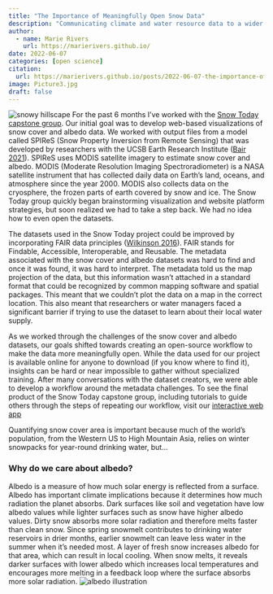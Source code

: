 ```yaml
---
title: "The Importance of Meaningfully Open Snow Data"
description: "Communicating climate and water resource data to a wider audience"
author:
  - name: Marie Rivers
    url: https://marierivers.github.io/
date: 2022-06-07
categories: [open science]
citation: 
  url: https://marierivers.github.io/posts/2022-06-07-the-importance-of-meaningfully-open-snow-data/ 
image: Picture3.jpg
draft: false
---
```

![snowy hillscape](Picture3.jpg)
For the past 6 months I’ve worked with the [Snow Today capstone group](https://bren.ucsb.edu/projects/improving-usability-snow-data-through-web-based-visualizations-and-tutorials). Our initial goal was to develop web-based visualizations of snow cover and albedo data. We worked with output files from a model called SPIReS (Snow Property Inversion from Remote Sensing) that was developed by researchers with the UCSB Earth Research Institute ([Bair 2021](https://ieeexplore.ieee.org/document/9290428)). SPIReS uses MODIS satellite imagery to estimate snow cover and albedo. MODIS (Moderate Resolution Imaging Spectroradiometer) is a NASA satellite instrument that has collected daily data on Earth’s land, oceans, and atmosphere since the year 2000. MODIS also collects data on the cryosphere, the frozen parts of earth covered by snow and ice. The Snow Today group quickly began brainstorming visualization and website platform strategies, but soon realized we had to take a step back. We had no idea how to even open the datasets. 

The datasets used in the Snow Today project could be improved by incorporating FAIR data principles ([Wilkinson 2016](https://www.nature.com/articles/sdata201618)). FAIR stands for Findable, Accessible, Interoperable, and Reusable. The metadata associated with the snow cover and albedo datasets was hard to find and once it was found, it was hard to interpret. The metadata told us the map projection of the data, but this information wasn’t attached in a standard format that could be recognized by common mapping software and spatial packages. This meant that we couldn’t plot the data on a map in the correct location. This also meant that researchers or water managers faced a significant barrier if trying to use the dataset to learn about their local water supply.

As we worked through the challenges of the snow cover and albedo datasets, our goals shifted towards creating an open-source workflow to make the data more meaningfully open. While the data used for our project is available online for anyone to download (if you know where to find it), insights can be hard or near impossible to gather without specialized training. After many conversations with the dataset creators, we were able to develop a workflow around the metadata challenges. To see the final product of the Snow Today capstone group, including tutorials to guide others through the steps of repeating our workflow, visit our [interactive web app](https://shiny.snow.ucsb.edu/snow_today_shiny_app/)

Quantifying snow cover area is important because much of the world’s population, from the Western US to High Mountain Asia, relies on winter snowpacks for year-round drinking water, but...

### Why do we care about albedo? 

Albedo is a measure of how much solar energy is reflected from a surface. Albedo has important climate implications because it determines how much radiation the planet absorbs. Dark surfaces like soil and vegetation have low albedo values while lighter surfaces such as snow have higher albedo values. Dirty snow absorbs more solar radiation and therefore melts faster than clean snow. Since spring snowmelt contributes to drinking water reservoirs in drier months, earlier snowmelt can leave less water in the summer when it’s needed most. A layer of fresh snow increases albedo for that area, which can result in local cooling. When snow melts, it reveals darker surfaces with lower albedo which increases local temperatures and encourages more melting in a feedback loop where the surface absorbs more solar radiation.
![albedo illustration](albedo.png)